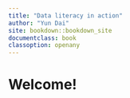 ```yaml
---
title: "Data literacy in action"
author: "Yun Dai"
site: bookdown::bookdown_site
documentclass: book
classoption: openany
---
```


# Welcome!


